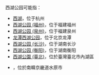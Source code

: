 西湖公园可能指：

* [[西湖|西湖]]，位于杭州
* [[福州西湖|西湖公园 (福州)]]，位于福建福州
* [[西湖公园_(泉州)|西湖公园 (泉州)]]，位于福建泉州
* [[龙潭西湖公园|龙潭西湖公园]]，位于北京龙潭
* [[西湖公园_(长沙)|西湖公园 (长沙)]]，位于湖南长沙
* [[西湖公园_(衡阳)|西湖公园 (衡阳)]]，位于湖南衡阳
* [[西湖公園_(臺北)|西湖公園 (臺北)]]，位於臺灣臺北市內湖區
* {{link-ko|西湖公園 (韓國)|서호공원}}，位於南韓京畿道水原市


{{disambig|X西|Cat=四字地名消歧义}}